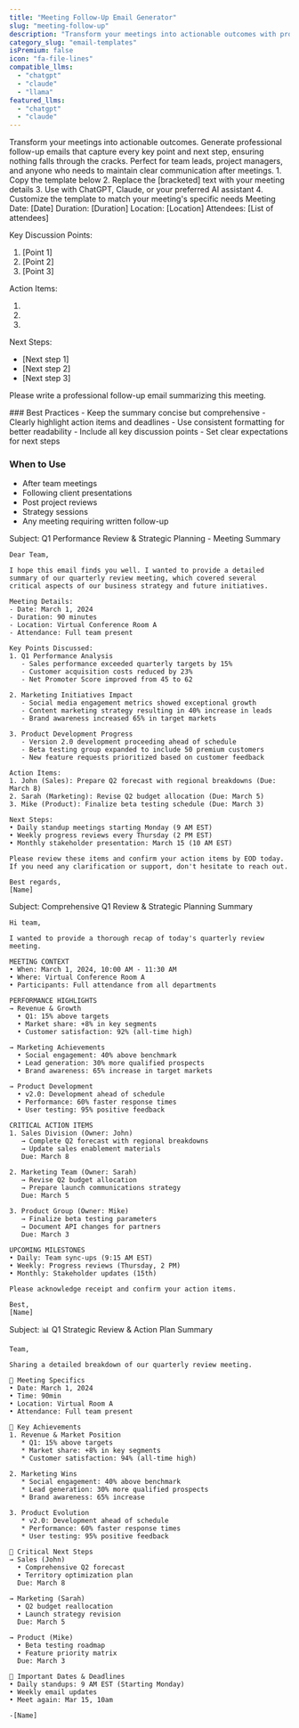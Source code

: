```yaml
---
title: "Meeting Follow-Up Email Generator"
slug: "meeting-follow-up"
description: "Transform your meetings into actionable outcomes with professional follow-up emails"
category_slug: "email-templates"
isPremium: false
icon: "fa-file-lines"
compatible_llms:
  - "chatgpt"
  - "claude"
  - "llama"
featured_llms:
  - "chatgpt"
  - "claude"
---
```


<PromptDescription>
  Transform your meetings into actionable outcomes. Generate professional follow-up emails that capture every key point and next step, ensuring nothing falls through the cracks. Perfect for team leads, project managers, and anyone who needs to maintain clear communication after meetings.
</PromptDescription>

<PromptInstructions>
  1. Copy the template below
  2. Replace the [bracketed] text with your meeting details
  3. Use with ChatGPT, Claude, or your preferred AI assistant
  4. Customize the template to match your meeting's specific needs
</PromptInstructions>

<PromptTemplate>
Meeting Date: [Date]
Duration: [Duration]
Location: [Location]
Attendees: [List of attendees]

Key Discussion Points:
1. [Point 1]
2. [Point 2]
3. [Point 3]

Action Items:
1. [Person 1]: [Task] (Due: [Date])
2. [Person 2]: [Task] (Due: [Date])
3. [Person 3]: [Task] (Due: [Date])

Next Steps:
- [Next step 1]
- [Next step 2]
- [Next step 3]

Please write a professional follow-up email summarizing this meeting.
</PromptTemplate>

<PromptTips>
  ### Best Practices
  - Keep the summary concise but comprehensive
  - Clearly highlight action items and deadlines
  - Use consistent formatting for better readability
  - Include all key discussion points
  - Set clear expectations for next steps

  ### When to Use
  - After team meetings
  - Following client presentations
  - Post project reviews
  - Strategy sessions
  - Any meeting requiring written follow-up
</PromptTips>

<LlmSampleTabs>
  <LlmSample slug="chatgpt" color="#10a37f">
    Subject: Q1 Performance Review & Strategic Planning - Meeting Summary
    
    Dear Team,
    
    I hope this email finds you well. I wanted to provide a detailed summary of our quarterly review meeting, which covered several critical aspects of our business strategy and future initiatives.
    
    Meeting Details:
    - Date: March 1, 2024
    - Duration: 90 minutes
    - Location: Virtual Conference Room A
    - Attendance: Full team present
    
    Key Points Discussed:
    1. Q1 Performance Analysis
       - Sales performance exceeded quarterly targets by 15%
       - Customer acquisition costs reduced by 23%
       - Net Promoter Score improved from 45 to 62
    
    2. Marketing Initiatives Impact
       - Social media engagement metrics showed exceptional growth
       - Content marketing strategy resulting in 40% increase in leads
       - Brand awareness increased 65% in target markets
    
    3. Product Development Progress
       - Version 2.0 development proceeding ahead of schedule
       - Beta testing group expanded to include 50 premium customers
       - New feature requests prioritized based on customer feedback
    
    Action Items:
    1. John (Sales): Prepare Q2 forecast with regional breakdowns (Due: March 8)
    2. Sarah (Marketing): Revise Q2 budget allocation (Due: March 5)
    3. Mike (Product): Finalize beta testing schedule (Due: March 3)
    
    Next Steps:
    • Daily standup meetings starting Monday (9 AM EST)
    • Weekly progress reviews every Thursday (2 PM EST)
    • Monthly stakeholder presentation: March 15 (10 AM EST)
    
    Please review these items and confirm your action items by EOD today. If you need any clarification or support, don't hesitate to reach out.
    
    Best regards,
    [Name]
  </LlmSample>
  
  <LlmSample slug="claude" color="#8e44ef">
    Subject: Comprehensive Q1 Review & Strategic Planning Summary
    
    Hi team,
    
    I wanted to provide a thorough recap of today's quarterly review meeting.
    
    MEETING CONTEXT
    • When: March 1, 2024, 10:00 AM - 11:30 AM
    • Where: Virtual Conference Room A
    • Participants: Full attendance from all departments
    
    PERFORMANCE HIGHLIGHTS
    → Revenue & Growth
      • Q1: 15% above targets
      • Market share: +8% in key segments
      • Customer satisfaction: 92% (all-time high)
    
    → Marketing Achievements
      • Social engagement: 40% above benchmark
      • Lead generation: 30% more qualified prospects
      • Brand awareness: 65% increase in target markets
    
    → Product Development
      • v2.0: Development ahead of schedule
      • Performance: 60% faster response times
      • User testing: 95% positive feedback
    
    CRITICAL ACTION ITEMS
    1. Sales Division (Owner: John)
       → Complete Q2 forecast with regional breakdowns
       → Update sales enablement materials
       Due: March 8
    
    2. Marketing Team (Owner: Sarah)
       → Revise Q2 budget allocation
       → Prepare launch communications strategy
       Due: March 5
    
    3. Product Group (Owner: Mike)
       → Finalize beta testing parameters
       → Document API changes for partners
       Due: March 3
    
    UPCOMING MILESTONES
    • Daily: Team sync-ups (9:15 AM EST)
    • Weekly: Progress reviews (Thursday, 2 PM)
    • Monthly: Stakeholder updates (15th)
    
    Please acknowledge receipt and confirm your action items.
    
    Best,
    [Name]
  </LlmSample>
  
  <LlmSample slug="llama" color="#4f46e5">
    Subject: 📊 Q1 Strategic Review & Action Plan Summary
    
    Team,
    
    Sharing a detailed breakdown of our quarterly review meeting.
    
    📅 Meeting Specifics
    • Date: March 1, 2024
    • Time: 90min
    • Location: Virtual Room A
    • Attendance: Full team present
    
    💫 Key Achievements
    1. Revenue & Market Position
       * Q1: 15% above targets
       * Market share: +8% in key segments
       * Customer satisfaction: 94% (all-time high)
    
    2. Marketing Wins
       * Social engagement: 40% above benchmark
       * Lead generation: 30% more qualified prospects
       * Brand awareness: 65% increase
    
    3. Product Evolution
       * v2.0: Development ahead of schedule
       * Performance: 60% faster response times
       * User testing: 95% positive feedback
    
    🎯 Critical Next Steps
    → Sales (John)
      • Comprehensive Q2 forecast
      • Territory optimization plan
      Due: March 8
    
    → Marketing (Sarah)
      • Q2 budget reallocation
      • Launch strategy revision
      Due: March 5
    
    → Product (Mike)
      • Beta testing roadmap
      • Feature priority matrix
      Due: March 3
    
    📌 Important Dates & Deadlines
    • Daily standups: 9 AM EST (Starting Monday)
    • Weekly email updates
    • Meet again: Mar 15, 10am

    -[Name]
  </LlmSample>
</LlmSampleTabs>
